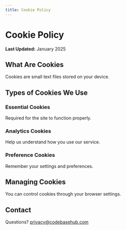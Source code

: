 ```yaml
---
title: Cookie Policy
---
```


# Cookie Policy

**Last Updated:** January 2025

## What Are Cookies

Cookies are small text files stored on your device.

## Types of Cookies We Use

### Essential Cookies
Required for the site to function properly.

### Analytics Cookies
Help us understand how you use our service.

### Preference Cookies
Remember your settings and preferences.

## Managing Cookies

You can control cookies through your browser settings.

## Contact

Questions? privacy@codebasehub.com
